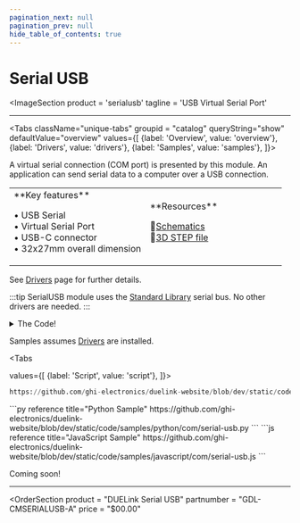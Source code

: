 ```yaml
---
pagination_next: null
pagination_prev: null
hide_table_of_contents: true
---
```



# Serial USB

<ImageSection
    product = 'serialusb'
    tagline = 'USB Virtual Serial Port'
></ImageSection>

---

<Tabs className="unique-tabs" groupid = "catalog" queryString="show" defaultValue="overview"
  values={[
    {label: 'Overview', value: 'overview'},
    {label: 'Drivers', value: 'drivers'},
    {label: 'Samples', value: 'samples'},
  ]}>

<TabItem value="overview">

A virtual serial connection (COM port) is presented by this module. An application can send serial data to a computer over a USB connection.

<table><td width='50%'>
**Key features**

• USB Serial<br/>
• Virtual Serial Port<br/>
• USB-C connector<br/>
• 32x27mm overall dimension<br/>

</td><td width='50%'>
**Resources**

📄[Schematics](pathname:///sch/gdl-cmserialusb-a.pdf)<br/>
🔩[3D STEP file](pathname:///3d/gdl-cmserialusb-a.step)<br/>

</td></table>
</TabItem>

<TabItem value="drivers">

See [Drivers](../../engine/drivers) page for further details.

:::tip
SerialUSB module uses the [Standard Library](../../engine/stdlib) serial bus. No other drivers are needed.
:::

<details>
  <summary>The Code!</summary>

```py reference title="Serial USB Driver"
https://github.com/ghi-electronics/duelink-website/blob/dev/static/code/drivers/com/serial-usb.txt
```

</details>
</TabItem>

<TabItem value="samples">

Samples assumes [Drivers](../../engine/drivers) are installed.

<Tabs

  values={[
    {label: 'Script', value: 'script'},
]}>

<TabItem value="script">

```py reference title="Script Sample"
https://github.com/ghi-electronics/duelink-website/blob/dev/static/code/samples/script/com/serial-usb.txt
```
</TabItem>

<TabItem value="py">
```py reference title="Python Sample"
https://github.com/ghi-electronics/duelink-website/blob/dev/static/code/samples/python/com/serial-usb.py
```
</TabItem>

<TabItem value="js">
```js reference title="JavaScript Sample"
https://github.com/ghi-electronics/duelink-website/blob/dev/static/code/samples/javascript/com/serial-usb.js
```

</TabItem>

</Tabs>

</TabItem>

<TabItem value="projects">Coming soon!</TabItem>

</Tabs>

---

<OrderSection
    product = "DUELink Serial USB"
    partnumber = "GDL-CMSERIALUSB-A"
    price = "$00.00"
></OrderSection>
